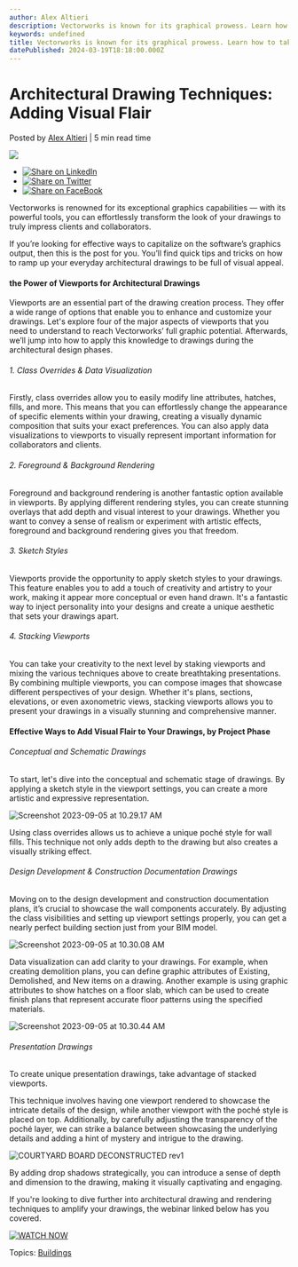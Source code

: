```yaml
---
author: Alex Altieri
description: Vectorworks is known for its graphical prowess. Learn how to take advantage of the software’s capabilities to make your architectural drawings stand out.
keywords: undefined
title: Vectorworks is known for its graphical prowess. Learn how to take advantage of the software’s capabilities to make your architectural drawings stand out. 
datePublished: 2024-03-19T18:18:00.000Z
---
```

  

# Architectural Drawing Techniques: Adding Visual Flair

 Posted by [Alex Altieri](https://blog.vectorworks.net/author/alex-altieri) | 5 min read time 

![](https://blog.vectorworks.net/hubfs/COURTYARD%20BOARD.png) 

* [![Share on LinkedIn](https://2659751.fs1.hubspotusercontent-na1.net/hubfs/2659751/michaelDemo/share-LI.png)](http://www.linkedin.com/shareArticle?mini=true&url=https%3A%2F%2Fblog.vectorworks.net%2Fhow-to-elevate-your-everyday-vectorworks-drawings)
* [![Share on Twitter](https://2659751.fs1.hubspotusercontent-na1.net/hubfs/2659751/michaelDemo/share-TW.png)](https://www.twitter.com/share?text=Architectural%20Drawing%20Techniques:%20Adding%20Visual%20Flair&url=https%3A%2F%2Fblog.vectorworks.net%2Fhow-to-elevate-your-everyday-vectorworks-drawings&via=PMGTweets)
* [![Share on FaceBook](https://2659751.fs1.hubspotusercontent-na1.net/hubfs/2659751/michaelDemo/share-FB.png)](https://www.facebook.com/sharer/sharer.php?u=https%3A%2F%2Fblog.vectorworks.net%2Fhow-to-elevate-your-everyday-vectorworks-drawings)

Vectorworks is renowned for its exceptional graphics capabilities — with its powerful tools, you can effortlessly transform the look of your drawings to truly impress clients and collaborators.

If you’re looking for effective ways to capitalize on the software’s graphics output, then this is the post for you. You’ll find quick tips and tricks on how to ramp up your everyday architectural drawings to be full of visual appeal.

#### the Power of Viewports for Architectural Drawings

Viewports are an essential part of the drawing creation process. They offer a wide range of options that enable you to enhance and customize your drawings. Let's explore four of the major aspects of viewports that you need to understand to reach Vectorworks’ full graphic potential. Afterwards, we’ll jump into how to apply this knowledge to drawings during the architectural design phases.

###### 1\. Class Overrides & Data Visualization

Firstly, class overrides allow you to easily modify line attributes, hatches, fills, and more. This means that you can effortlessly change the appearance of specific elements within your drawing, creating a visually dynamic composition that suits your exact preferences. You can also apply data visualizations to viewports to visually represent important information for collaborators and clients.

###### 2\. Foreground & Background Rendering

Foreground and background rendering is another fantastic option available in viewports. By applying different rendering styles, you can create stunning overlays that add depth and visual interest to your drawings. Whether you want to convey a sense of realism or experiment with artistic effects, foreground and background rendering gives you that freedom.

###### 3\. Sketch Styles

Viewports provide the opportunity to apply sketch styles to your drawings. This feature enables you to add a touch of creativity and artistry to your work, making it appear more conceptual or even hand drawn. It's a fantastic way to inject personality into your designs and create a unique aesthetic that sets your drawings apart.

###### 4\. Stacking Viewports 

You can take your creativity to the next level by staking viewports and mixing the various techniques above to create breathtaking presentations. By combining multiple viewports, you can compose images that showcase different perspectives of your design. Whether it's plans, sections, elevations, or even axonometric views, stacking viewports allows you to present your drawings in a visually stunning and comprehensive manner.

#### Effective Ways to Add Visual Flair to Your Drawings, by Project Phase

###### Conceptual and Schematic Drawings

To start, let's dive into the conceptual and schematic stage of drawings. By applying a sketch style in the viewport settings, you can create a more artistic and expressive representation.

![Screenshot 2023-09-05 at 10.29.17 AM](https://blog.vectorworks.net/hs-fs/hubfs/Blog%20Images/2023%20Blog%20Images/8_Drawing/Screenshot%202023-09-05%20at%2010.29.17%20AM.png?width=1821&height=1210&name=Screenshot%202023-09-05%20at%2010.29.17%20AM.png)

Using class overrides allows us to achieve a unique poché style for wall fills. This technique not only adds depth to the drawing but also creates a visually striking effect.

###### Design Development & Construction Documentation Drawings

Moving on to the design development and construction documentation plans, it’s crucial to showcase the wall components accurately. By adjusting the class visibilities and setting up viewport settings properly, you can get a nearly perfect building section just from your BIM model.

![Screenshot 2023-09-05 at 10.30.08 AM](https://blog.vectorworks.net/hs-fs/hubfs/Blog%20Images/2023%20Blog%20Images/8_Drawing/Screenshot%202023-09-05%20at%2010.30.08%20AM.png?width=1817&height=1209&name=Screenshot%202023-09-05%20at%2010.30.08%20AM.png)

Data visualization can add clarity to your drawings. For example, when creating demolition plans, you can define graphic attributes of Existing, Demolished, and New items on a drawing. Another example is using graphic attributes to show hatches on a floor slab, which can be used to create finish plans that represent accurate floor patterns using the specified materials.

![Screenshot 2023-09-05 at 10.30.44 AM](https://blog.vectorworks.net/hs-fs/hubfs/Blog%20Images/2023%20Blog%20Images/8_Drawing/Screenshot%202023-09-05%20at%2010.30.44%20AM.png?width=1820&height=1208&name=Screenshot%202023-09-05%20at%2010.30.44%20AM.png)

###### Presentation Drawings

To create unique presentation drawings, take advantage of stacked viewports.

This technique involves having one viewport rendered to showcase the intricate details of the design, while another viewport with the poché style is placed on top. Additionally, by carefully adjusting the transparency of the poché layer, we can strike a balance between showcasing the underlying details and adding a hint of mystery and intrigue to the drawing.

![COURTYARD BOARD DECONSTRUCTED rev1](https://blog.vectorworks.net/hs-fs/hubfs/COURTYARD%20BOARD%20DECONSTRUCTED%20rev1.png?width=21600&height=14400&name=COURTYARD%20BOARD%20DECONSTRUCTED%20rev1.png)

By adding drop shadows strategically, you can introduce a sense of depth and dimension to the drawing, making it visually captivating and engaging.

If you're looking to dive further into architectural drawing and rendering techniques to amplify your drawings, the webinar linked below has you covered.

[![WATCH NOW](https://no-cache.hubspot.com/cta/default/3018241/36bd0656-e49f-4bcf-bed8-c4060923a0d8.png)](https://cta-redirect.hubspot.com/cta/redirect/3018241/36bd0656-e49f-4bcf-bed8-c4060923a0d8) 

 Topics: [Buildings](https://blog.vectorworks.net/topic/buildings) 

  